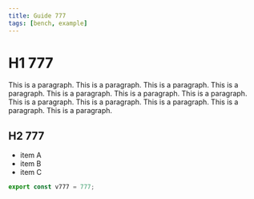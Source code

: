 ```yaml
---
title: Guide 777
tags: [bench, example]
---
```


# H1 777

This is a paragraph. This is a paragraph. This is a paragraph. This is a paragraph. This is a paragraph. This is a paragraph. This is a paragraph. This is a paragraph. This is a paragraph. This is a paragraph. This is a paragraph. This is a paragraph. 

## H2 777

- item A
- item B
- item C

```ts
export const v777 = 777;
```